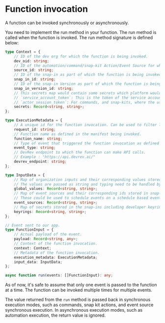 # Function invocation

A function can be invoked synchronously or asynchronously.

You need to implement the run method in your function. The run method is called when the function is invoked. The run method signature is defined below:

```typescript
type Context = {
    // ID of the dev org for which the function is being invoked.
    dev_oid: string;
    // ID of the automation/command/snap-kit Action/Event Source for which the function is being invoked.
    source_id: string;
    // ID of the snap-in as part of which the function is being invoked.
    snap_in_id: string;
    // ID of the snap-in Version as part of which the function is being invoked.
    snap_in_version_id: string;
    // This secrets map would contain some secrets which platform would provide to the snap-in.
    // `service_account_token`: This is the token of the service account which belongs to this snap-in. This can be used to make API calls to DevRev. 
    // `actor_session_token`: For commands, and snap-kits, where the user is performing some action, this is the token of the user who is performing the action.
    secrets: Record<string, string>;
};

type ExecutionMetadata = {
    // A unique id for the function invocation. Can be used to filter logs for a particular invocation.
    request_id: string;
    // Function name as defined in the manifest being invoked.
    function_name: string;
    // Type of event that triggered the function invocation as defined in manifest.
    event_type: string;
    // DevRev endpoint to which the function can make API calls.
    // Example : "https://api.devrev.ai/"
    devrev_endpoint: string;
};

type InputData = {
    // Map of organization inputs and their corresponding values stored in snap-in.
    // The values are passed as string and typing need to be handled by the function
    global_values: Record<string, string>;
    // Map of event sources and their corresponding ids stored in snap-in.
    // These could be used to schedule events on a schedule based event source.
    event_sources: Record<string, string>;
    // Map of secrets stored in the snap-ins including developer keyrings. The key is the secret name defined in manifest and value is the secret value.
    keyrings: Record<string, string>;
};

// Event sent to our app.
type FunctionInput = {
    // Actual payload of the event.
    payload: Record<string, any>;
    // Context of the function invocation.
    context: Context;
    // Metadata of the function invocation.
    execution_metadata: ExecutionMetadata;
    input_data: InputData;
};

async function run(events: []FunctionInput): any;

```

As of now, it's safe to assume that only one event is passed to the function at a time. The function can be invoked multiple times for multiple events.

The value returned from the `run` method is passed back in synchronous execution modes, such as commands, snap kit actions, and event source synchronous execution. In asynchronous execution modes, such as automation execution, the return value is ignored.
